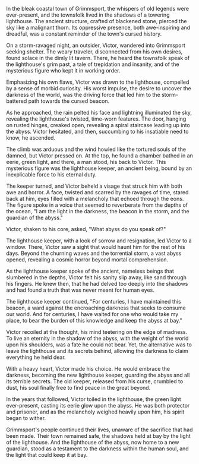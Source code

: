 In the bleak coastal town of Grimmsport, the whispers of old legends were ever-present, and the townsfolk lived in the shadows of a towering lighthouse. The ancient structure, crafted of blackened stone, pierced the sky like a malignant thorn. Its oppressive presence, both awe-inspiring and dreadful, was a constant reminder of the town's cursed history.

On a storm-ravaged night, an outsider, Victor, wandered into Grimmsport seeking shelter. The weary traveler, disconnected from his own desires, found solace in the dimly lit tavern. There, he heard the townsfolk speak of the lighthouse's grim past, a tale of trepidation and insanity, and of the mysterious figure who kept it in working order.

Emphasizing his own flaws, Victor was drawn to the lighthouse, compelled by a sense of morbid curiosity. His worst impulse, the desire to uncover the darkness of the world, was the driving force that led him to the storm-battered path towards the cursed beacon.

As he approached, the rain pelted his face and lightning illuminated the sky, revealing the lighthouse's twisted, time-worn features. The door, hanging on rusted hinges, creaked open, revealing a spiral staircase leading up into the abyss. Victor hesitated, and then, succumbing to his insatiable need to know, he ascended.

The climb was arduous and the wind howled like the tortured souls of the damned, but Victor pressed on. At the top, he found a chamber bathed in an eerie, green light, and there, a man stood, his back to Victor. This mysterious figure was the lighthouse keeper, an ancient being, bound by an inexplicable force to his eternal duty.

The keeper turned, and Victor beheld a visage that struck him with both awe and horror. A face, twisted and scarred by the ravages of time, stared back at him, eyes filled with a melancholy that echoed through the eons. The figure spoke in a voice that seemed to reverberate from the depths of the ocean, "I am the light in the darkness, the beacon in the storm, and the guardian of the abyss."

Victor, shaken to his core, asked, "What abyss do you speak of?"

The lighthouse keeper, with a look of sorrow and resignation, led Victor to a window. There, Victor saw a sight that would haunt him for the rest of his days. Beyond the churning waves and the torrential storm, a vast abyss opened, revealing a cosmic horror beyond mortal comprehension.

As the lighthouse keeper spoke of the ancient, nameless beings that slumbered in the depths, Victor felt his sanity slip away, like sand through his fingers. He knew then, that he had delved too deeply into the shadows and had found a truth that was never meant for human eyes.

The lighthouse keeper continued, "For centuries, I have maintained this beacon, a ward against the encroaching darkness that seeks to consume our world. And for centuries, I have waited for one who would take my place, to bear the burden of this knowledge and keep the abyss at bay."

Victor recoiled at the thought, his mind teetering on the edge of madness. To live an eternity in the shadow of the abyss, with the weight of the world upon his shoulders, was a fate he could not bear. Yet, the alternative was to leave the lighthouse and its secrets behind, allowing the darkness to claim everything he held dear.

With a heavy heart, Victor made his choice. He would embrace the darkness, becoming the new lighthouse keeper, guarding the abyss and all its terrible secrets. The old keeper, released from his curse, crumbled to dust, his soul finally free to find peace in the great beyond.

In the years that followed, Victor toiled in the lighthouse, the green light ever-present, casting its eerie glow upon the abyss. He was both protector and prisoner, and as the melancholy weighed heavily upon him, his spirit began to wither.

Grimmsport's people continued their lives, unaware of the sacrifice that had been made. Their town remained safe, the shadows held at bay by the light of the lighthouse. And the lighthouse of the abyss, now home to a new guardian, stood as a testament to the darkness within the human soul, and the light that could keep it at bay.
